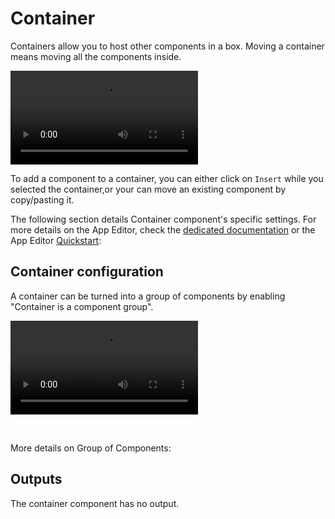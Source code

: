 

# Container

Containers allow you to host other components in a box. Moving a container means moving all the components inside.

<video
    className="border-2 rounded-xl object-cover w-full h-full dark:border-gray-800"
    autoPlay
    controls
    src="/videos/container.mp4"
    alt="container component"
/>
<br/>

To add a component to a container, you can either click on `Insert` while you selected the container,or your can move an existing component by copy/pasting it.

The following section details Container component's specific settings. For more details on the App Editor, check the [dedicated documentation](../0_app_editor/index.mdx) or the App Editor [Quickstart](../../getting_started/7_apps_quickstart/index.mdx):

<div class="grid grid-cols-2 gap-6 mb-4">
    <DocCard
        color="orange"
        title="App Editor Documentation"
        description="The app editor is a low-code builder to create apps with components, create interactions with runnables (scripts & flows), and configure the app settings."
        href="/docs/apps/app_editor"
    />
    <DocCard
        color="orange"
        title="Apps Quickstart"
        description="Learn how to build your first app in a matter of minutes."
        href="/docs/getting_started/apps_quickstart"
    />
</div>

## Container configuration

A container can be turned into a group of components by enabling "Container is a component group".

<video
    className="border-2 rounded-xl object-cover w-full h-full dark:border-gray-800"
    autoPlay
    controls
    id="main-video"
    src="/videos/group_of_components.mp4"
/>

<br/>

More details on Group of Components:

<div class="grid grid-cols-2 gap-2 my-4">
	<DocCard
		title="Group of Components"
		description="Components can be grouped within containers."
		href="/docs/apps/app_configuration_settings/components_groups"
		color="orange"
	/>
</div>


## Outputs

The container component has no output.
